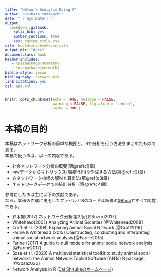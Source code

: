 ```yaml
--- 
title: "Network Analysis Using R"
author: "Tsubasa Yamaguchi"
date: "`r Sys.Date()`"
output: 
  bookdown::gitbook:
    split_bib: yes  
    number_sections: true    
    css: custom_style.css   
site: bookdown::bookdown_site  
output_dir: "docs"  
documentclass: book  
header-includes:
   - \usepackage{amsmath}
   - \usepackage{nccmath}
biblio-style: jecon    
bibliography: network.bib   
link-citations: yes
csl: apa.csl
---
```


```r
knitr::opts_chunk$set(echo = TRUE, message = FALSE,
                      warning = FALSE, fig.align = "center",
                      cache = TRUE)
```

# 本稿の目的 {-}   
本稿はネットワーク分析の簡単な概要と、Rで分析を行う方法をまとめたものである。  
本稿で扱うのは、以下の内容である。

- 社会ネットワーク分析の概要(第\@ref(c1)章)
- rawデータからマトリックス(隣接行列)を作成する方法(第\@ref(c2)章)  
- 各ネットワーク指標の解説と算出法(第\@ref(c3)章)   
- ネットワークデータでの統計分析（第\@ref(c4)章)  

参考にしたのは主に以下の文献である。  
なお、本稿の作成に使用したファイルとRのコードは筆者の[Github](https://github.com/TsubasaYamaguchi-jinrui/Network_Analysis_Using_R)ですべて閲覧できる。  

- 鈴木努(2017) ネットワーク分析 第2版 [@Suzuki2017]  
- Whitehead(2008) Analyzing Animal Societies [@Whitehead2008]  
- Croft et al. (2008) Exploring Animal Social Network [@Croft2019]  
- Farine & Whitehead (2015) Constructing, conducting and interpreting animal social network analysis [@Farine2015]  
- Farine (2017) A guide to null models for animal social network analysis [@Farine2017]  
- Sosa et al. (2020) A multilevel statistical toolkit to study animal social networks: the Animal Network Toolkit Software (ANTs) R package. [@Sosa2020]  
- Network Analysis in R ([Dai Shizukaのホームページ](https://dshizuka.github.io/networkanalysis/tutorials.html))  

